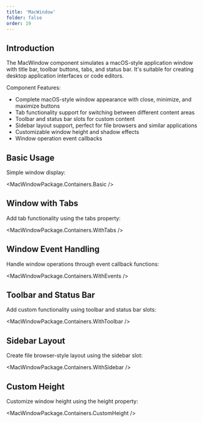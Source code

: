 ```yaml
---
title: 'MacWindow'
folder: false
order: 19
---
```



## Introduction

The MacWindow component simulates a macOS-style application window with title bar, toolbar buttons, tabs, and status bar. It's suitable for creating desktop application interfaces or code editors.

Component Features:

- Complete macOS-style window appearance with close, minimize, and maximize buttons
- Tab functionality support for switching between different content areas
- Toolbar and status bar slots for custom content
- Sidebar layout support, perfect for file browsers and similar applications
- Customizable window height and shadow effects
- Window operation event callbacks

## Basic Usage

Simple window display:

<MacWindowPackage.Containers.Basic />

## Window with Tabs

Add tab functionality using the tabs property:

<MacWindowPackage.Containers.WithTabs />

## Window Event Handling

Handle window operations through event callback functions:

<MacWindowPackage.Containers.WithEvents />

## Toolbar and Status Bar

Add custom functionality using toolbar and status bar slots:

<MacWindowPackage.Containers.WithToolbar />

## Sidebar Layout

Create file browser-style layout using the sidebar slot:

<MacWindowPackage.Containers.WithSidebar />

## Custom Height

Customize window height using the height property:

<MacWindowPackage.Containers.CustomHeight /> 
